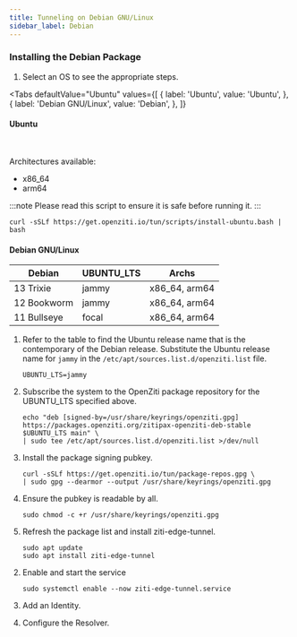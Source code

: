```yaml
---
title: Tunneling on Debian GNU/Linux
sidebar_label: Debian
---
```



### Installing the Debian Package

1. Select an OS to see the appropriate steps.

<Tabs
  defaultValue="Ubuntu"
  values={[
      { label: 'Ubuntu', value: 'Ubuntu', },
      { label: 'Debian GNU/Linux', value: 'Debian', },
  ]}
>

<TabItem value="Ubuntu">

#### Ubuntu

<br/>

Architectures available:

* x86_64
* arm64

:::note
Please read this script to ensure it is safe before running it.
:::

```text
curl -sSLf https://get.openziti.io/tun/scripts/install-ubuntu.bash | bash
```

</TabItem>

<TabItem value="Debian">

#### Debian GNU/Linux

| Debian      | UBUNTU_LTS   | Archs         |
|-------------|--------------|---------------|
| 13 Trixie   | jammy        | x86_64, arm64 |
| 12 Bookworm | jammy        | x86_64, arm64 |
| 11 Bullseye | focal        | x86_64, arm64 |

1. Refer to the table to find the Ubuntu release name that is the contemporary of the Debian release. Substitute the Ubuntu release name for `jammy` in the `/etc/apt/sources.list.d/openziti.list` file.

    ```text
    UBUNTU_LTS=jammy
    ```

1. Subscribe the system to the OpenZiti package repository for the UBUNTU_LTS specified above.

    ```text
    echo "deb [signed-by=/usr/share/keyrings/openziti.gpg] https://packages.openziti.org/zitipax-openziti-deb-stable $UBUNTU_LTS main" \
    | sudo tee /etc/apt/sources.list.d/openziti.list >/dev/null
    ```

1. Install the package signing pubkey.

    ```text
    curl -sSLf https://get.openziti.io/tun/package-repos.gpg \
    | sudo gpg --dearmor --output /usr/share/keyrings/openziti.gpg
    ```

1. Ensure the pubkey is readable by all.

    ```text
    sudo chmod -c +r /usr/share/keyrings/openziti.gpg
    ```

1. Refresh the package list and install ziti-edge-tunnel.

    ```text
    sudo apt update
    sudo apt install ziti-edge-tunnel
    ```

</TabItem>
</Tabs>

2. Enable and start the service

    ```text
    sudo systemctl enable --now ziti-edge-tunnel.service
    ```

2. Add an Identity.

    <LinuxAddIdentities/>

2. Configure the Resolver.

    <LinuxResolverConfig/>

